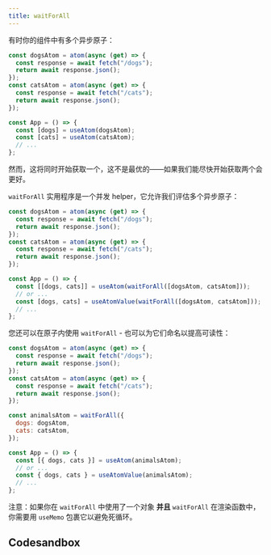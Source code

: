```yaml
---
title: waitForAll
---
```


有时你的组件中有多个异步原子：

```js
const dogsAtom = atom(async (get) => {
  const response = await fetch("/dogs");
  return await response.json();
});
const catsAtom = atom(async (get) => {
  const response = await fetch("/cats");
  return await response.json();
});

const App = () => {
  const [dogs] = useAtom(dogsAtom);
  const [cats] = useAtom(catsAtom);
  // ...
};
```

然而，这将同时开始获取一个，这不是最优的——如果我们能尽快开始获取两个会更好。

`waitForAll` 实用程序是一个并发 helper，它允许我们评估多个异步原子：

```js
const dogsAtom = atom(async (get) => {
  const response = await fetch("/dogs");
  return await response.json();
});
const catsAtom = atom(async (get) => {
  const response = await fetch("/cats");
  return await response.json();
});

const App = () => {
  const [[dogs, cats]] = useAtom(waitForAll([dogsAtom, catsAtom]));
  // or ...
  const [dogs, cats] = useAtomValue(waitForAll([dogsAtom, catsAtom]));
  // ...
};
```

您还可以在原子内使用 `waitForAll` - 也可以为它们命名以提高可读性：

```js
const dogsAtom = atom(async (get) => {
  const response = await fetch("/dogs");
  return await response.json();
});
const catsAtom = atom(async (get) => {
  const response = await fetch("/cats");
  return await response.json();
});

const animalsAtom = waitForAll({
  dogs: dogsAtom,
  cats: catsAtom,
});

const App = () => {
  const [{ dogs, cats }] = useAtom(animalsAtom);
  // or ...
  const { dogs, cats } = useAtomValue(animalsAtom);
  // ...
};
```

注意：如果你在 `waitForAll` 中使用了一个对象 **并且** `waitForAll` 在渲染函数中，你需要用 `useMemo` 包裹它以避免死循环。

## Codesandbox

<CodeSandbox id="krwsv" />
